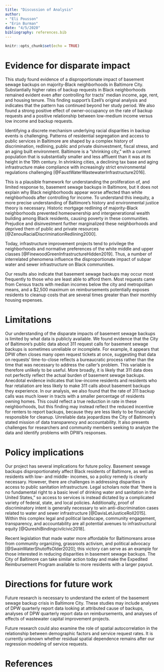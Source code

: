 ```yaml
---
title: "Discussion of Analysis"
author:
- "Eli Pousson"
- "Erin Burman"
date: "4/5/2020"
bibliography: references.bib
---
```


```r
knitr::opts_chunk$set(echo = TRUE)
```

# Evidence for disparate impact

This study found evidence of a disproportionate impact of basement sewage backups on majority-Black neighborhoods in Baltimore City. Substantially higher rates of backup requests in Black neighborhoods remained evident even after controlling for tracts’ median income, age, rent, and housing tenure. This finding support’s Ezell’s original analysis and indicates that the pattern has continued beyond her study period. We also found a strong positive effect of owner-occupancy on the rate of backup requests and a positive relationship between low-medium income versus low income and backup requests.

Identifying a discrete mechanism underlying racial disparities in backup events is challenging. Patterns of residential segregation and access to public services in Baltimore are shaped by a complex history of discrimination, redlining, public and private disinvestment, fiscal stress, and an aging built environment. Baltimore is a “shrinking city,” with a current population that is substantially smaller and less affluent than it was at its height in the 19th century. In shrinking cities, a declining tax base and aging infrastructure make compliance with increasingly strict environmental regulations challenging [@FaustWaterWastewaterInfrastructure2016].

This is a plausible framework for understanding the proliferation of, and limited response to, basement sewage backups in Baltimore, but it does not explain why Black neighborhoods appear worse affected than white neighborhoods after controlling for income. To understand this inequity, a more precise understanding of Baltimore’s history and environmental justice theory is necessary. Historic mortgage redlining of majority-Black neighborhoods prevented homeownership and intergenerational wealth building among Black residents, causing poverty in these communities. Prejudice and disinvestment further marginalized these neighborhoods and deprived them of public and private resources [@ZenouRacialDiscriminationRedlining2000].

Today, infrastructure improvement projects tend to privilege the neighborhoods and normative preferences of the white middle and upper classes [@FinewoodGreenInfrastructureHidden2019]. Thus, a number of interrelated phenomena influence the disproportionate impact of subpar water and sewer infrastructure on Black communities. 

Our results also indicate that basement sewage backups may occur most frequently to those who are least able to afford them. Most requests came from Census tracts with median incomes below the city and metropolitan means, and a $2,500 maximum on reimbursements potentially exposes residents to cleanup costs that are several times greater than their monthly housing expenses. 

# Limitations 

Our understanding of the disparate impacts of basement sewage backups is limited by what data is publicly available. We found evidence that the City of Baltimore’s public data about 311 request calls for basement sewage backups is sometimes unreliable or incomplete. For example, it appears that DPW often closes many open request tickets at once, suggesting that data on requests’ time-to-close reflects a bureaucratic process rather than the time that was necessary to address the caller’s problem. This variable is therefore unlikely to be useful. More broadly, it is likely that 311 data does not perfectly reflect the actual burden of basement sewage backups. Anecdotal evidence indicates that low-income residents and residents who fear retaliation are less likely to make 311 calls about basement backups they experience. In our analysis, we also found that the rate of 311 backup calls was much lower in tracts with a smaller percentage of residents owning homes. This could reflect a true reduction in rate in these neighborhoods, but this finding may instead reflect the reduced incentive for renters to report backups, because they are less likely to be financially responsible for cleanup. Unreliable data jeopardizes the City of Baltimore’s stated mission of data transparency and accountability. It also presents challenges for researchers and community members seeking to analyze the data and identify problems with DPW’s responses.

# Policy implications

Our project has several implications for future policy. Basement sewage backups disproportionately affect Black residents of Baltimore, as well as residents with low- and middle- incomes, so a policy remedy is clearly necessary. However, there are challenges in addressing disparities in access to public sanitation infrastructure. Legal scholars note that “there is no fundamental right to a basic level of drinking water and sanitation in the United States,” so access to services is instead dictated by a complicated variety of federal, state, and local policies. Additionally, proof of discriminatory intent is generally necessary to win anti-discrimination cases related to water and sewer infrastructure [@DavisLetJusticeRoll2015]. Within this complex legal and political landscape, community engagement, transparency, and accountability are all potential avenues to infrastructural equity [@QureshiBindingcivilcivic2018].

Recent legislation that made water more affordable for Baltimoreans arose from community organizing, grassroots activism, and political advocacy [@SwainWaterShutoffsOlder2020]; this victory can serve as an example for those interested in reducing disparities in basement sewage backups. The City of Baltimore can take similar action today and make the Expedited Reimbursement Program available to more residents with a larger payout.

# Directions for future work

Future research is necessary to understand the extent of the basement sewage backup crisis in Baltimore City. These studies may include analyses of DPW quarterly report data looking at attributed cause of backups, analyses of DPW quarterly report data on reimbursements, and analyses of effects of wastewater capital improvement projects.

Future research could also examine the role of spatial autocorrelation in the relationship between demographic factors and service request rates. It is currently unknown whether residual spatial dependence remains after our regression modeling of service requests.

# References